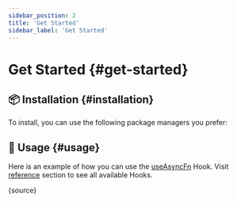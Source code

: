 ```yaml
---
sidebar_position: 2
title: 'Get Started'
sidebar_label: 'Get Started'
---
```


# Get Started \{#get-started}

## 📦 Installation \{#installation}

To install, you can use the following package managers you prefer:


<Installation npmName='@shined/react-use' />

## 🎨 Usage \{#usage}

Here is an example of how you can use the [useAsyncFn](/reference/use-async-fn) Hook. Visit [reference](/reference) section to see all available Hooks.


<App />

<RawCode>{source}</RawCode>
